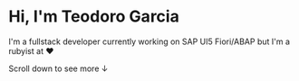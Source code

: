 # Hi, I'm Teodoro Garcia

I'm a fullstack developer currently working on SAP UI5 Fiori/ABAP but I'm a rubyist at ❤️

Scroll down to see more ↓
